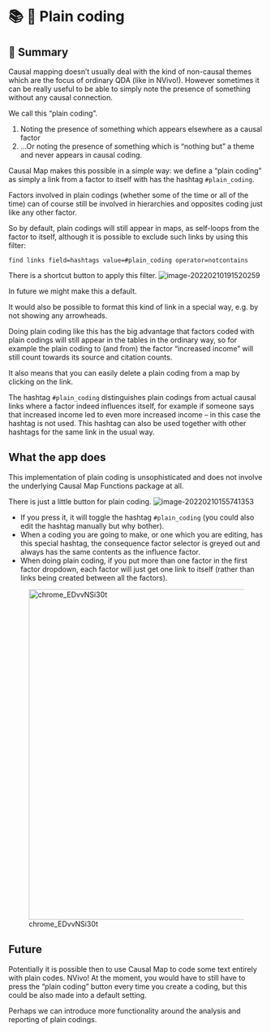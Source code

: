# 📚 🧪 Plain coding

## 🧪 Summary

Causal mapping doesn't usually deal with the kind of non-causal themes which are the focus of ordinary QDA (like in NVivo!). However sometimes it can be really useful to be able to simply note the presence of something without any causal connection. 

We call this "plain coding".

1. Noting the presence of something which appears elsewhere as a causal factor
2. ...Or noting the presence of something which is "nothing but" a theme and never appears in causal coding.

Causal Map makes this possible in a simple way: we define a "plain coding" as simply a link from a factor to itself with has the hashtag `#plain_coding`. 

Factors involved in plain codings (whether some of the time or all of the time) can of course still be involved in hierarchies and opposites coding just like any other factor.

So by default, plain codings will still appear in maps, as self-loops from the factor to itself, although it is possible to exclude such links by using this filter:

`find links field=hashtags value=#plain_coding operator=notcontains`

There is a shortcut button to apply this filter. ![image-20220210191520259](_assets/image-20220210191520259.png)

In future we might make this a default. 

It would also be possible to format this kind of link in a special way, e.g. by not showing any arrowheads.

Doing plain coding like this has the big advantage that factors coded with plain codings will still appear in the tables in the ordinary way, so for example the plain coding to (and from) the factor "increased income" will still count towards its source and citation counts. 

It also means that you can easily delete a plain coding from a map by clicking on the link.

The hashtag `#plain_coding` distinguishes plain codings from actual causal links where a factor indeed influences itself, for example if someone says that increased income led to even more increased income -- in this case the hashtag is not used. This hashtag can also be used together with other hashtags for the same link in the usual way.

## What the app does

This implementation of plain coding is unsophisticated and does not involve the underlying Causal Map Functions package at all.

There is just a little button for plain coding. ![image-20220210155741353](_assets/image-20220210155741353.png)

- If you press it, it will toggle the hashtag `#plain_coding` (you could also edit the hashtag manually but why bother).
- When a coding you are going to make, or one which you are editing, has this special hashtag, the consequence factor selector is greyed out and always has the same contents as the influence factor.
- When doing plain coding, if you put more than one factor in the first factor dropdown, each factor will just get one link to itself (rather than links being created between all the factors).



![chrome_EDvvNSi30t](_assets/chrome_EDvvNSi30t.gif){width=650}

## Future

Potentially it is possible then to use Causal Map to code some text entirely with plain codes. NVivo! At the moment, you would have to still have to press the "plain coding" button every time you create a coding, but this could be also made into a default setting.

Perhaps we can introduce more functionality around the analysis and reporting of plain codings.
